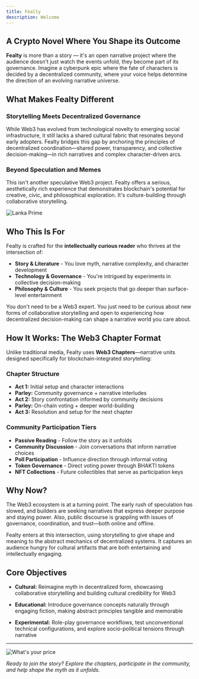 ```yaml
---
title: Fealty
description: Welcome
---
```


## A Crypto Novel Where You Shape its Outcome

**Fealty** is more than a story — it's an open narrative project where the audience doesn't just watch the events unfold, they become part of its governance. Imagine a cyberpunk epic where the fate of characters is decided by a decentralized community, where your voice helps determine the direction of an evolving narrative universe.

## What Makes Fealty Different

### Storytelling Meets Decentralized Governance
While Web3 has evolved from technological novelty to emerging social infrastructure, it still lacks a shared cultural fabric that resonates beyond early adopters. Fealty bridges this gap by anchoring the principles of decentralized coordination—shared power, transparency, and collective decision-making—in rich narratives and complex character-driven arcs.

### Beyond Speculation and Memes
This isn't another speculative Web3 project. Fealty offers a serious, aesthetically rich experience that demonstrates blockchain's potential for creative, civic, and philosophical exploration. It's culture-building through collaborative storytelling.

<Image 
    src="/images/skyline.jpg" 
    alt="Lanka Prime"
    width={2044} 
    height={1908} 
    className="mx-auto"
/>

## Who This Is For

Fealty is crafted for the **intellectually curious reader** who thrives at the intersection of:
- **Story & Literature** - You love myth, narrative complexity, and character development
- **Technology & Governance** - You're intrigued by experiments in collective decision-making
- **Philosophy & Culture** - You seek projects that go deeper than surface-level entertainment

You don't need to be a Web3 expert. You just need to be curious about new forms of collaborative storytelling and open to experiencing how decentralized decision-making can shape a narrative world you care about.

## How It Works: The Web3 Chapter Format

Unlike traditional media, Fealty uses **Web3 Chapters**—narrative units designed specifically for blockchain-integrated storytelling:

### Chapter Structure
- **Act 1:** Initial setup and character interactions
- **Parley:** Community governance + narrative interludes
- **Act 2:** Story confrontation informed by community decisions
- **Parley:** On-chain voting + deeper world-building
- **Act 3:** Resolution and setup for the next chapter

### Community Participation Tiers
- **Passive Reading** - Follow the story as it unfolds  
- **Community Discussion** - Join conversations that inform narrative choices  
- **Poll Participation** - Influence direction through informal voting  
- **Token Governance** - Direct voting power through BHAKTI tokens  
- **NFT Collections** - Future collectibles that serve as participation keys  

## Why Now?

The Web3 ecosystem is at a turning point. The early rush of speculation has slowed, and builders are seeking narratives that express deeper purpose and staying power. Also, public discourse is grappling with issues of governance, coordination, and trust—both online and offline.

Fealty enters at this intersection, using storytelling to give shape and meaning to the abstract mechanics of decentralized systems. It captures an audience hungry for cultural artifacts that are both entertaining and intellectually engaging.

## Core Objectives

- **Cultural:** Reimagine myth in decentralized form, showcasing collaborative storytelling and building cultural credibility for Web3

- **Educational:** Introduce governance concepts naturally through engaging fiction, making abstract principles tangible and memorable

- **Experimental:** Role-play governance workflows, test unconventional technical configurations, and explore socio-political tensions through narrative

---

<Image 
    src="/images/fealty-banner.png" 
    alt="What's your price"
    width={1500} 
    height={500} 
    className="mx-auto"
/>

*Ready to join the story? Explore the chapters, participate in the community, and help shape the myth as it unfolds.*